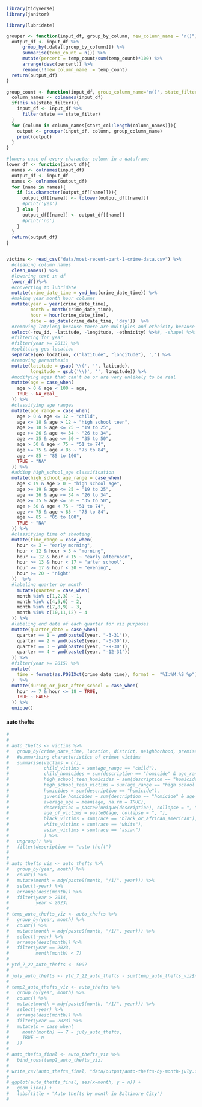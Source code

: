 ```r
library(tidyverse)
library(janitor)

library(lubridate)

grouper <- function(input_df, group_by_column, new_column_name = "n()"){
  output_df <- input_df %>%
      group_by(.data[[group_by_column]]) %>%
      summarise(temp_count = n()) %>%
      mutate(percent = temp_count/sum(temp_count)*100) %>%
      arrange(desc(percent)) %>%
      rename(!!new_column_name := temp_count)
  return(output_df)
}

group_count <- function(input_df, group_column_name='n()', state_filter=NA, start_col = 1){
  column_names <- colnames(input_df)
  if(!is.na(state_filter)){
    input_df <- input_df %>%
      filter(state == state_filter)
  }
  for (column in column_names[start_col:length(column_names)]){
    output <- grouper(input_df, column, group_column_name)
    print(output)
  }
}

#lowers case of every character column in a dataframe
lower_df <- function(input_df){
  names <- colnames(input_df)
  output_df <- input_df
  names <- colnames(output_df)
  for (name in names){
    if (is.character(output_df[[name]])){
      output_df[[name]] <- tolower(output_df[[name]])
      #print('yes')
    } else {
      output_df[[name]] <- output_df[[name]]
      #print('no')
    }
  }
  return(output_df)
}


victims <- read_csv("data/most-recent-part-1-crime-data.csv") %>%
  #cleaning column names
  clean_names() %>%
  #lowering text in df
  lower_df()%>%
  #converting to lubridate
  mutate(crime_date_time = ymd_hms(crime_date_time)) %>%
  #making year month hour columns
  mutate(year = year(crime_date_time),
         month = month(crime_date_time),
         hour = hour(crime_date_time),
         date = as_date(crime_date_time, 'day'))  %>%
  #removing lat/long because there are multiples and ethnicity because it is unreliable
  select(-row_id, -latitude, -longitude, -ethnicity) %>%#, -shape) %>%
  #filtering for year
  #filter(year >= 2011) %>%
  #splitting geo location
  separate(geo_location, c("latitude", "longitude"), ',') %>%
  #removing parenthesis
  mutate(latitude = gsub('\\(', '', latitude),
         longitude = gsub('\\)', '', longitude)) %>%
  #modifying ages that can't be or are very unlikely to be real
  mutate(age = case_when(
    age > 0 & age < 100 ~ age,
    TRUE ~ NA_real_
  )) %>%
  #classifying age ranges
  mutate(age_range = case_when(
    age > 0 & age <= 12 ~ "child",
    age <= 18 & age > 12 ~ "high school teen",
    age >= 18 & age <= 25 ~ "19 to 25",
    age >= 26 & age <= 34 ~ "26 to 34",
    age >= 35 & age <= 50 ~ "35 to 50",
    age > 50 & age < 75 ~ "51 to 74",
    age >= 75 & age < 85 ~ "75 to 84",
    age >= 85 ~ "85 to 100",
    TRUE ~ "NA"
  )) %>%
  #adding high_school_age classification
  mutate(high_school_age_range = case_when(
    age < 19 & age > 0 ~ "high school age",
    age >= 19 & age <= 25 ~ "19 to 25",
    age >= 26 & age <= 34 ~ "26 to 34",
    age >= 35 & age <= 50 ~ "35 to 50",
    age > 50 & age < 75 ~ "51 to 74",
    age >= 75 & age < 85 ~ "75 to 84",
    age >= 85 ~ "85 to 100",
    TRUE ~ "NA"
  )) %>%
  #classifying time of shooting
  mutate(time_range = case_when(
    hour <= 3 ~ "early morning",
    hour < 12 & hour > 3 ~ "morning",
    hour >= 12 & hour < 15 ~ "early afternoon",
    hour >= 13 & hour < 17 ~ "after school",
    hour >= 17 & hour < 20 ~ "evening",
    hour >= 20 ~ "night"
  ))  %>%
  #labeling quarter by month
    mutate(quarter = case_when(
    month %in% c(1,2,3) ~ 1,
    month %in% c(4,5,6) ~ 2,
    month %in% c(7,8,9) ~ 3,
    month %in% c(10,11,12) ~ 4
  )) %>%
  #labeling end date of each quarter for viz purposes
  mutate(quarter_date = case_when(
    quarter == 1 ~ ymd(paste0(year, "-3-31")),
    quarter == 2 ~ ymd(paste0(year, "-6-30")),
    quarter == 3 ~ ymd(paste0(year, "-9-30")),
    quarter == 4 ~ ymd(paste0(year, "-12-31"))
  )) %>%
  #filter(year >= 2015) %>%
  mutate(
    time = format(as.POSIXct(crime_date_time), format =  "%I:%M:%S %p")
  )  %>%
  mutate(during_or_just_after_school = case_when(
    hour >= 7 & hour <= 18 ~ TRUE,
    TRUE ~ FALSE
  )) %>%
  unique()

```

#### auto thefts

```r
# 
# 
# auto_thefts <- victims %>%
#   group_by(crime_date_time, location, district, neighborhood, premise, year, month, date, time_range, quarter, latitude, longitude) %>%
#   #summarising characteristics of crimes victims
#   summarise(victims = n(),
#             child_victims = sum(age_range == "child"),
#             child_homicides = sum(description == "homicide" & age_range == "child"),
#             high_school_teen_homicides = sum(description == "homicide" & age_range == "juvenile"),
#             high_school_teen_victims = sum(age_range == "high school teen"),
#             homicides = sum(description == "homicide"),
#             juvenile_homicides = sum(description == "homicide" & age_range == "juvenile"),
#             average_age = mean(age, na.rm = TRUE),
#             description = paste0(unique(description), collapse = ", "),
#             age_of_victims = paste0(age, collapse = ", "),
#             black_victims = sum(race == "black_or_african_american"),
#             white_victims = sum(race == "white"),
#             asian_victims = sum(race == "asian")
#             ) %>%
#   ungroup() %>%
#   filter(description == "auto theft") 
# 
# 
# auto_thefts_viz <- auto_thefts %>%
#   group_by(year, month) %>%
#   count() %>%
#   mutate(month = mdy(paste0(month, "/1/", year))) %>%
#   select(-year) %>%
#   arrange(desc(month)) %>%
#   filter(year > 2014,
#          year < 2023)
# 
# temp_auto_thefts_viz <- auto_thefts %>%
#   group_by(year, month) %>%
#   count() %>%
#   mutate(month = mdy(paste0(month, "/1/", year))) %>%
#   select(-year) %>%
#   arrange(desc(month)) %>%
#   filter(year == 2023,
#          month(month) < 7)
# 
# ytd_7_22_auto_thefts <- 5097
# 
# july_auto_thefts <- ytd_7_22_auto_thefts - sum(temp_auto_thefts_viz$n)
#   
# temp2_auto_thefts_viz <- auto_thefts %>%
#   group_by(year, month) %>%
#   count() %>%
#   mutate(month = mdy(paste0(month, "/1/", year))) %>%
#   select(-year) %>%
#   arrange(desc(month)) %>%
#   filter(year == 2023) %>%
#   mutate(n = case_when(
#     month(month) == 7 ~ july_auto_thefts,
#     TRUE ~ n
#   ))
# 
# auto_thefts_final <- auto_thefts_viz %>%
#   bind_rows(temp2_auto_thefts_viz)
# 
# write_csv(auto_thefts_final, "data/output/auto-thefts-by-month-july.csv")
# 
# ggplot(auto_thefts_final, aes(x=month, y = n)) +
#   geom_line() +
#   labs(title = "Auto thefts by month in Baltimore City")
#   

```